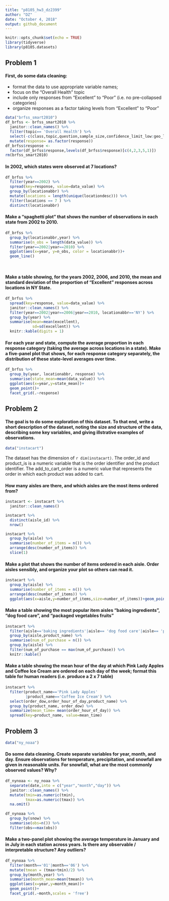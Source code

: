 ```yaml
---
title: "p8105_hw3_dz2399"
author: "DZ"
date: "October 4, 2018"
output: github_document
---
```


```r
knitr::opts_chunk$set(echo = TRUE)
library(tidyverse)
library(p8105.datasets)
```


## Problem 1
#### First, do some data cleaning:
* format the data to use appropriate variable names;
* focus on the “Overall Health” topic
* include only responses from “Excellent” to “Poor” (i.e. no pre-collapsed categories)
* organize responses as a factor taking levels from “Excellent” to “Poor”
```r
data("brfss_smart2010")
df_brfss <- brfss_smart2010 %>% 
  janitor::clean_names() %>% 
  filter(topic== 'Overall Health') %>%
  select(-c(class,topic,question,sample_size,confidence_limit_low:geo_location)) %>% 
  mutate(response= as.factor(response))
df_brfss$response <-
  factor(df_brfss$response,levels(df_brfss$response)[c(4,2,3,5,1)])
rm(brfss_smart2010)
```

#### In 2002, which states were observed at 7 locations?
```r
df_brfss %>% 
  filter(year==2002) %>% 
  spread(key=response, value=data_value) %>% 
  group_by(locationabbr) %>% 
  mutate(locations = length(unique(locationdesc))) %>% 
  filter(locations == 7 ) %>% 
  distinct(locationabbr)
```

#### Make a “spaghetti plot” that shows the number of observations in each state from 2002 to 2010.
```r
df_brfss %>% 
  group_by(locationabbr,year) %>% 
  summarise(n_obs = length(data_value)) %>% 
  filter(year==2002|year==2010) %>% 
  ggplot(aes(x=year, y=n_obs, color = locationabbr))+
  geom_line()
  
  
```

#### Make a table showing, for the years 2002, 2006, and 2010, the mean and standard deviation of the proportion of “Excellent” responses across locations in NY State.
```r
df_brfss %>% 
  spread(key=response, value=data_value) %>% 
  janitor::clean_names() %>% 
  filter(year==2002|year==2006|year==2010, locationabbr=='NY') %>% 
  group_by(year) %>% 
  summarise(mean=mean(excellent),
            sd=sd(excellent)) %>% 
  knitr::kable(digits = 1)
```

#### For each year and state, compute the average proportion in each response category (taking the average across locations in a state). Make a five-panel plot that shows, for each response category separately, the distribution of these state-level averages over time.
```r
df_brfss %>% 
  group_by(year, locationabbr, response) %>% 
  summarise(state_mean=mean(data_value)) %>% 
  ggplot(aes(x=year,y=state_mean))+
  geom_point()+
  facet_grid(.~response)
```

## Problem 2

#### The goal is to do some exploration of this dataset. To that end, write a short description of the dataset, noting the size and structure of the data, describing some key variables, and giving illstrative examples of observations. 

```r
data("instacart")
```

The dataset has the dimension of `r dim(instacart)`. The order_id and product_is is a numeric variable that is the order identifier and the product identifier. The add_to_cart_order is a numeric value that represents the order in which each product was added to cart. 

#### How many aisles are there, and which aisles are the most items ordered from?
```r

instacart <- instacart %>% 
  janitor::clean_names()

instacart %>% 
  distinct(aisle_id) %>% 
  nrow()

instacart %>% 
  group_by(aisle) %>% 
  summarise(number_of_items = n()) %>% 
  arrange(desc(number_of_items)) %>% 
  slice(1)
```

#### Make a plot that shows the number of items ordered in each aisle. Order aisles sensibly, and organize your plot so others can read it.
```r
instacart %>% 
  group_by(aisle) %>% 
  summarise(number_of_items = n()) %>% 
  arrange(desc(number_of_items)) %>% 
  ggplot(aes(x=aisle,y=number_of_items,size=number_of_items))+geom_point()
```

#### Make a table showing the most popular item aisles “baking ingredients”, “dog food care”, and “packaged vegetables fruits”
```r
instacart %>% 
  filter(aisle=='baking ingredients'|aisle== 'dog food care'|aisle== 'packaged vegetables fruits') %>% 
  group_by(aisle,product_name) %>% 
  summarise(num_of_purchase = n()) %>% 
  group_by(aisle) %>% 
  filter(num_of_purchase == max(num_of_purchase)) %>% 
  knitr::kable()
```

#### Make a table showing the mean hour of the day at which Pink Lady Apples and Coffee Ice Cream are ordered on each day of the week; format this table for human readers (i.e. produce a 2 x 7 table)
```r
instacart %>% 
  filter(product_name=='Pink Lady Apples'
         |product_name=='Coffee Ice Cream') %>% 
  select(order_dow,order_hour_of_day,product_name) %>% 
  group_by(product_name, order_dow) %>% 
  summarize(mean_time= mean(order_hour_of_day)) %>% 
  spread(key=product_name, value=mean_time)
```

## Problem 3
```r
data("ny_noaa")
```


#### Do some data cleaning. Create separate variables for year, month, and day. Ensure observations for temperature, precipitation, and snowfall are given in reasonable units. For snowfall, what are the most commonly observed values? Why?
```r
df_nynoaa <- ny_noaa %>% 
  separate(date,into = c("year","month","day")) %>% 
  janitor::clean_names() %>% 
  mutate(tmin=as.numeric(tmin),
         tmax=as.numeric(tmax)) %>% 
  na.omit()
  
df_nynoaa %>% 
  group_by(snow) %>% 
  summarise(obs=n()) %>% 
  filter(obs==max(obs))
```


#### Make a two-panel plot showing the average temperature in January and in July in each station across years. Is there any observable / interpretable structure? Any outliers?
```r
df_nynoaa %>% 
  filter(month=='01'|month=='06') %>%
  mutate(tmean = (tmax+tmin)/2) %>% 
  group_by(month,year) %>% 
  summarise(month_mean=mean(tmean)) %>% 
  ggplot(aes(x=year,y=month_mean))+
  geom_point()+
  facet_grid(.~month,scales = 'free')
  
```

